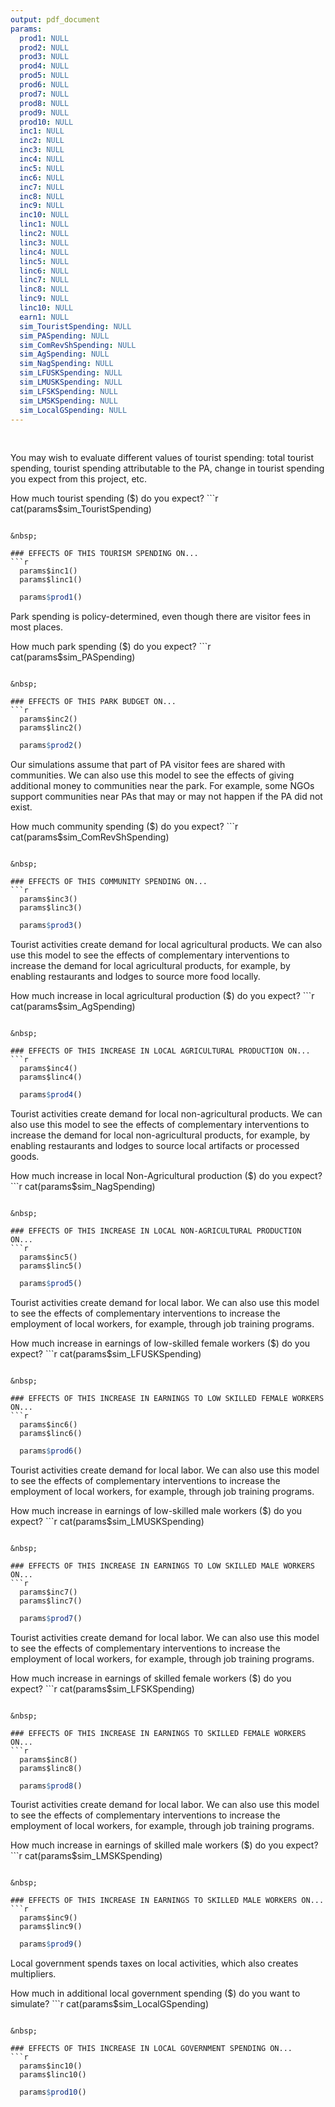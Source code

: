 ```yaml
---
output: pdf_document
params:
  prod1: NULL
  prod2: NULL
  prod3: NULL
  prod4: NULL
  prod5: NULL
  prod6: NULL
  prod7: NULL
  prod8: NULL
  prod9: NULL
  prod10: NULL
  inc1: NULL
  inc2: NULL
  inc3: NULL
  inc4: NULL
  inc5: NULL
  inc6: NULL
  inc7: NULL
  inc8: NULL
  inc9: NULL
  inc10: NULL
  linc1: NULL
  linc2: NULL
  linc3: NULL
  linc4: NULL
  linc5: NULL
  linc6: NULL
  linc7: NULL
  linc8: NULL
  linc9: NULL
  linc10: NULL
  earn1: NULL
  sim_TouristSpending: NULL
  sim_PASpending: NULL
  sim_ComRevShSpending: NULL
  sim_AgSpending: NULL
  sim_NagSpending: NULL
  sim_LFUSKSpending: NULL
  sim_LMUSKSpending: NULL
  sim_LFSKSpending: NULL
  sim_LMSKSpending: NULL
  sim_LocalGSpending: NULL
---
```


\begin{center}
\section{LEWIE-lite Dashboard Report}
\end{center}

&nbsp;

\subsection{Local-Economy Impacts of Tourist Spending (US\$)}

You may wish to evaluate different values of tourist spending: total tourist spending, tourist spending attributable to the PA, change in tourist spending you expect from this project, etc.

How much tourist spending ($) do you expect?
```r
  cat(params$sim_TouristSpending)
```

&nbsp;

### EFFECTS OF THIS TOURISM SPENDING ON...
```r
  params$inc1()
  params$linc1()
```
```r
  params$prod1()
```

\newpage
\subsection{Local-Economy Impacts of Park Spending (US\$)}

Park spending is policy-determined, even though there are visitor fees in most places.

How much park spending ($) do you expect?
```r
  cat(params$sim_PASpending)
```

&nbsp;

### EFFECTS OF THIS PARK BUDGET ON...
```r
  params$inc2()
  params$linc2()
```
```r
  params$prod2()
```

\newpage
\subsection{Local-Economy Impacts of Community Spending (US\$)}

Our simulations assume that part of PA visitor fees are shared with communities. We can also use this model to see the effects of giving additional money to communities near the park. For example, some NGOs support communities near PAs that may or may not happen if the PA did not exist.

How much community spending ($) do you expect?
```r
  cat(params$sim_ComRevShSpending)
```

&nbsp;

### EFFECTS OF THIS COMMUNITY SPENDING ON...
```r
  params$inc3()
  params$linc3()
```
```r
  params$prod3()
```

\newpage
\subsection{Local-Economy Impacts of Increased Agricultural Production (US\$)}

Tourist activities create demand for local agricultural products. We can also use this model to see the effects of complementary interventions to increase the demand for local agricultural products, for example, by enabling restaurants and lodges to source more food locally.

How much increase in local agricultural production ($) do you expect?
```r
  cat(params$sim_AgSpending)
```

&nbsp;

### EFFECTS OF THIS INCREASE IN LOCAL AGRICULTURAL PRODUCTION ON...
```r
  params$inc4()
  params$linc4()
```
```r
  params$prod4()
```

\newpage
\subsection{Local-Economy Impacts of Increased Non-Agricultural Production (US\$)}

Tourist activities create demand for local non-agricultural products. We can also use this model to see the effects of complementary interventions to increase the demand for local non-agricultural products, for example, by enabling restaurants and lodges to source local artifacts or processed goods.

How much increase in local Non-Agricultural production ($) do you expect?
```r
  cat(params$sim_NagSpending)
```

&nbsp;

### EFFECTS OF THIS INCREASE IN LOCAL NON-AGRICULTURAL PRODUCTION ON...
```r
  params$inc5()
  params$linc5()
```
```r
  params$prod5()
```

\newpage
\subsection{Local-Economy Impacts of Low-Skilled Female Earnings (US\$)}

Tourist activities create demand for local labor. We can also use this model to see the effects of complementary interventions to increase the employment of local workers, for example, through job training programs.

How much increase in earnings of low-skilled female workers ($) do you expect?
```r
  cat(params$sim_LFUSKSpending)
```

&nbsp;

### EFFECTS OF THIS INCREASE IN EARNINGS TO LOW SKILLED FEMALE WORKERS ON...
```r
  params$inc6()
  params$linc6()
```
```r
  params$prod6()
```

\newpage
\subsection{Local-Economy Impacts of Low-Skilled Male Earnings (US\$)}

Tourist activities create demand for local labor. We can also use this model to see the effects of complementary interventions to increase the employment of local workers, for example, through job training programs.

How much increase in earnings of low-skilled male workers ($) do you expect?
```r
  cat(params$sim_LMUSKSpending)
```

&nbsp;

### EFFECTS OF THIS INCREASE IN EARNINGS TO LOW SKILLED MALE WORKERS ON...
```r
  params$inc7()
  params$linc7()
```
```r
  params$prod7()
```

\newpage
\subsection{Local-Economy Impacts of Skilled Female Earnings (US\$)}

Tourist activities create demand for local labor. We can also use this model to see the effects of complementary interventions to increase the employment of local workers, for example, through job training programs.

How much increase in earnings of skilled female workers ($) do you expect?
```r
  cat(params$sim_LFSKSpending)
```

&nbsp;

### EFFECTS OF THIS INCREASE IN EARNINGS TO SKILLED FEMALE WORKERS ON...
```r
  params$inc8()
  params$linc8()
```
```r
  params$prod8()
```

\newpage
\subsection{Local-Economy Impacts of Skilled Male Earnings (US\$)}

Tourist activities create demand for local labor. We can also use this model to see the effects of complementary interventions to increase the employment of local workers, for example, through job training programs.

How much increase in earnings of skilled male workers ($) do you expect?
```r
  cat(params$sim_LMSKSpending)
```

&nbsp;

### EFFECTS OF THIS INCREASE IN EARNINGS TO SKILLED MALE WORKERS ON...
```r
  params$inc9()
  params$linc9()
```
```r
  params$prod9()
```

\newpage
\subsection{Local Economy Impacts of Local Government Spending (US\$)}

Local government spends taxes on local activities, which also creates multipliers.

How much in additional local government spending ($) do you want to simulate?
```r
  cat(params$sim_LocalGSpending)
```

&nbsp;

### EFFECTS OF THIS INCREASE IN LOCAL GOVERNMENT SPENDING ON...
```r
  params$inc10()
  params$linc10()
```
```r
  params$prod10()
```